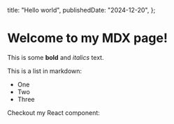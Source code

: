   title: "Hello world",
  publishedDate: "2024-12-20",
};

# Welcome to my MDX page!

This is some **bold** and _italics_ text.

This is a list in markdown:

- One
- Two
- Three

Checkout my React component:
